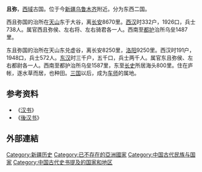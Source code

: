 {{Expand|time=2013-02-15T03:38:23+00:00 }}
'''且弥'''，[[西域|西域]]古国。位于今[[新疆|新疆]][[乌鲁木齐|乌鲁木齐]]附近。分为东西二国。

西且弥国的治所在[[天山|天山]]东于大谷，离[[长安|长安]]8670里。[[西汉|西汉]]时332户，1926口，兵士738人。属官西且弥侯、左右将、左右骑君各一人。西南至[[西域都护府|都护]]治所乌垒1487里。

东且弥国的治所在天山东兑虚谷，离长安8250里，[[洛阳|洛阳]]9250里。西汉时191户，1948口，兵士572人。[[东汉|东汉]]时三千户，五千口，兵士两千人。属官东且弥侯、左右都尉各一人。西南至都护治所乌垒1587里，东至[[长史|长史]]所居海头800里。住在庐帐，逐水草而居，也种田。[[三国|三国]]以后，成为[[车师|车师]]的属地。

==参考资料==
*《[[汉书|汉书]]》
*《[[後汉书|後汉书]]》

==外部連結==
{{Wikisource further reading}}

{{西域三十六国}}

[[Category:新疆历史|Category:新疆历史]]
[[Category:已不存在的亞洲國家|Category:已不存在的亞洲國家]]
[[Category:中国古代民族与国家|Category:中国古代民族与国家]]
[[Category:中国古代史书提及的国家和地区|Category:中国古代史书提及的国家和地区]]